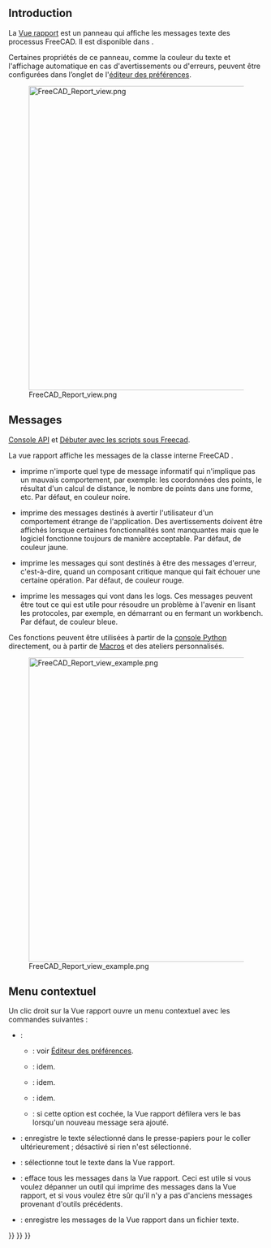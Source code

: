 <languages/>

== Introduction ==

La [[Report view/fr|Vue rapport]] est un panneau qui affiche les messages texte des processus FreeCAD. Il est disponible dans {{MenuCommand|Affichage → Panneaux → Vue rapport}}.

Certaines propriétés de ce panneau, comme la couleur du texte et l'affichage automatique en cas d'avertissements ou d'erreurs, peuvent être configurées dans l’onglet {{MenuCommand|Général → Vue rapport}} de l'[[Preferences_Editor/fr#Vue_rapport|éditeur des préférences]].

[[File:FreeCAD_Report_view.png|600px]]

{{Caption|La vue rapport montrant les messages lorsque FreeCAD vient de démarrer.}}

== Messages ==

{{Emphasis|Voir aussi :}} [[Console API/fr|Console API]] et [[FreeCAD Scripting Basics/fr|Débuter avec les scripts sous Freecad]].

La vue rapport affiche les messages de la classe interne FreeCAD {{incode|Console}}.
* {{incode|FreeCAD.Console.PrintMessage("text")}} imprime n'importe quel type de message informatif qui n'implique pas un mauvais comportement, par exemple: les coordonnées des points, le résultat d'un calcul de distance, le nombre de points dans une forme, etc. Par défaut, en couleur noire.
* {{incode|FreeCAD.Console.Console.PrintWarning("text")}} imprime des messages destinés à avertir l'utilisateur d'un comportement étrange de l'application. Des avertissements doivent être affichés lorsque certaines fonctionnalités sont manquantes mais que le logiciel fonctionne toujours de manière acceptable. Par défaut, de couleur jaune.
* {{incode|FreeCAD.Console.PrintError("text")}} imprime les messages qui sont destinés à être des messages d'erreur, c'est-à-dire, quand un composant critique manque qui fait échouer une certaine opération. Par défaut, de couleur rouge.
* {{incode|FreeCAD.Console.PrintLog("text")}} imprime les messages qui vont dans les logs. Ces messages peuvent être tout ce qui est utile pour résoudre un problème à l'avenir en lisant les protocoles, par exemple, en démarrant ou en fermant un workbench. Par défaut, de couleur bleue.

Ces fonctions peuvent être utilisées à partir de la [[Python_console/fr|console Python]] directement, ou à partir de [[Macros/fr|Macros]] et des ateliers personnalisés.

[[File:FreeCAD_Report_view_example.png|600px]]

{{Caption|Exemples de messages dans la vue rapport : un message général, un avertissement, une erreur et un message enregistré.}}

<span id="Context_menu"></span>
== Menu contextuel ==

Un clic droit sur la Vue rapport ouvre un menu contextuel avec les commandes suivantes :
* {{MenuCommand|Options}} :
** {{MenuCommand|Afficher les types de messages}} : voir [[Preferences_Editor/fr#Fen.C3.AAtre_de_sortie|Éditeur des préférences]].
** {{MenuCommand|Afficher la fenêtre de sortie sur}} : idem.
** {{MenuCommand|Rediriger la sortie de Python}} : idem.
** {{MenuCommand|Rediriger les erreurs de Python}} : idem.
** {{MenuCommand|Aller à la fin}} : si cette option est cochée, la Vue rapport défilera vers le bas lorsqu'un nouveau message sera ajouté.
* {{MenuCommand|Copier}} : enregistre le texte sélectionné dans le presse-papiers pour le coller ultérieurement ; désactivé si rien n'est sélectionné.
* {{MenuCommand|Tout sélectionner}} : sélectionne tout le texte dans la Vue rapport.
* {{MenuCommand|Effacer}} : efface tous les messages dans la Vue rapport. Ceci est utile si vous voulez dépanner un outil qui imprime des messages dans la Vue rapport, et si vous voulez être sûr qu'il n'y a pas d'anciens messages provenant d'outils précédents.
* {{MenuCommand|Enregistrer sous...}} : enregistre les messages de la Vue rapport dans un fichier texte.


{{Interface navi{{#translation:}}}}
{{Std Base navi{{#translation:}}}}
{{Userdocnavi{{#translation:}}}}